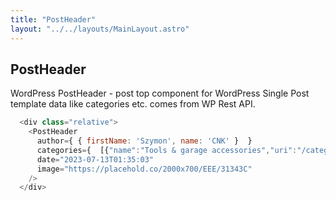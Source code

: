 ```yaml
---
title: "PostHeader"
layout: "../../layouts/MainLayout.astro"
---
```


## PostHeader

WordPress PostHeader - post top component for WordPress Single Post template data like categories etc. comes from WP Rest API.


<div class="component-preview">
  <div class="relative w-full">
    <PostHeader
      author={author}
      categories={categories}
      title="Lorem Ipsum"
      date={date}
      image="https://placehold.co/2000x700/EEE/31343C"
    />
  </div>
</div>

```js
  <div class="relative">
    <PostHeader
      author={ { firstName: 'Szymon', name: 'CNK' }  }
      categories={  [{"name":"Tools & garage accessories","uri":"/category/garage/tools-garage-accessories/"}, , {"name":"Lorem Ipsum","uri":"#"}] }
      date="2023-07-13T01:35:03"
      image="https://placehold.co/2000x700/EEE/31343C"
    />
  </div>
```
